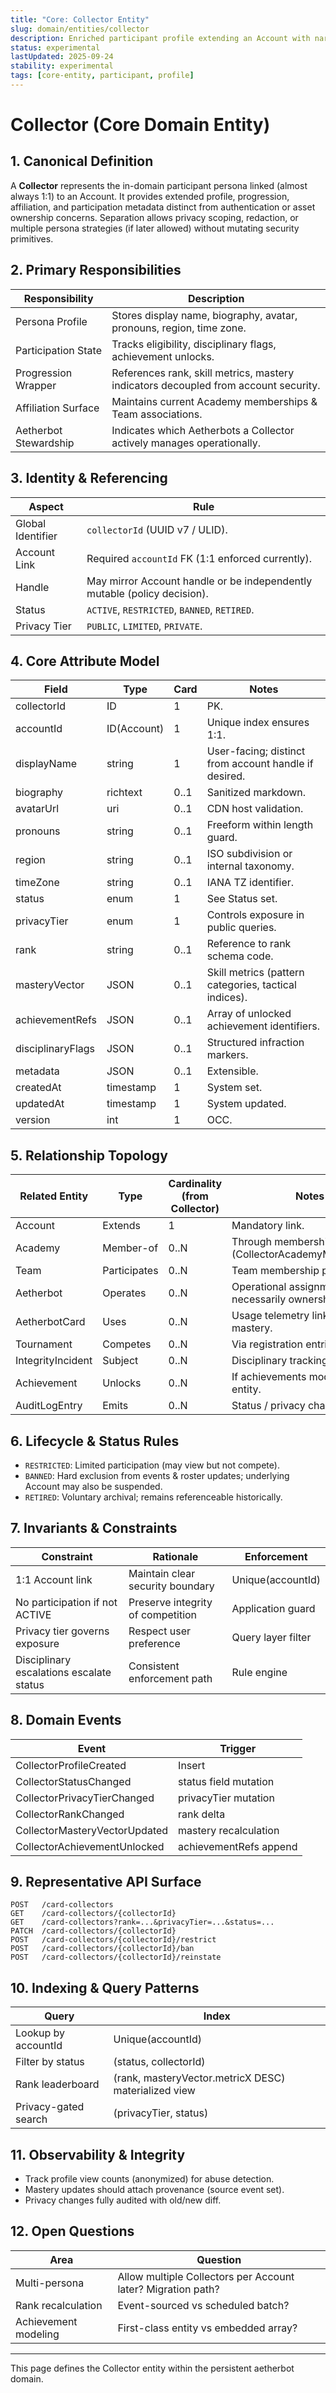 ```yaml
---
title: "Core: Collector Entity"
slug: domain/entities/collector
description: Enriched participant profile extending an Account with narrative, capability, and participation attributes in the aetherbot domain.
status: experimental
lastUpdated: 2025-09-24
stability: experimental
tags: [core-entity, participant, profile]
---
```


# Collector (Core Domain Entity)

## 1. Canonical Definition

A **Collector** represents the in-domain participant persona linked (almost always 1:1) to an Account. It provides extended profile, progression, affiliation, and participation metadata distinct from authentication or asset ownership concerns. Separation allows privacy scoping, redaction, or multiple persona strategies (if later allowed) without mutating security primitives.

## 2. Primary Responsibilities

| Responsibility        | Description                                                                         |
| --------------------- | ----------------------------------------------------------------------------------- |
| Persona Profile       | Stores display name, biography, avatar, pronouns, region, time zone.                |
| Participation State   | Tracks eligibility, disciplinary flags, achievement unlocks.                        |
| Progression Wrapper   | References rank, skill metrics, mastery indicators decoupled from account security. |
| Affiliation Surface   | Maintains current Academy memberships & Team associations.                          |
| Aetherbot Stewardship | Indicates which Aetherbots a Collector actively manages operationally.              |

## 3. Identity & Referencing

| Aspect            | Rule                                                                     |
| ----------------- | ------------------------------------------------------------------------ |
| Global Identifier | `collectorId` (UUID v7 / ULID).                                          |
| Account Link      | Required `accountId` FK (1:1 enforced currently).                        |
| Handle            | May mirror Account handle or be independently mutable (policy decision). |
| Status            | `ACTIVE`, `RESTRICTED`, `BANNED`, `RETIRED`.                             |
| Privacy Tier      | `PUBLIC`, `LIMITED`, `PRIVATE`.                                          |

## 4. Core Attribute Model

| Field             | Type        | Card | Notes                                                 |
| ----------------- | ----------- | ---- | ----------------------------------------------------- |
| collectorId       | ID          | 1    | PK.                                                   |
| accountId         | ID(Account) | 1    | Unique index ensures 1:1.                             |
| displayName       | string      | 1    | User-facing; distinct from account handle if desired. |
| biography         | richtext    | 0..1 | Sanitized markdown.                                   |
| avatarUrl         | uri         | 0..1 | CDN host validation.                                  |
| pronouns          | string      | 0..1 | Freeform within length guard.                         |
| region            | string      | 0..1 | ISO subdivision or internal taxonomy.                 |
| timeZone          | string      | 0..1 | IANA TZ identifier.                                   |
| status            | enum        | 1    | See Status set.                                       |
| privacyTier       | enum        | 1    | Controls exposure in public queries.                  |
| rank              | string      | 0..1 | Reference to rank schema code.                        |
| masteryVector     | JSON        | 0..1 | Skill metrics (pattern categories, tactical indices). |
| achievementRefs   | JSON        | 0..1 | Array of unlocked achievement identifiers.            |
| disciplinaryFlags | JSON        | 0..1 | Structured infraction markers.                        |
| metadata          | JSON        | 0..1 | Extensible.                                           |
| createdAt         | timestamp   | 1    | System set.                                           |
| updatedAt         | timestamp   | 1    | System updated.                                       |
| version           | int         | 1    | OCC.                                                  |

## 5. Relationship Topology

| Related Entity    | Type         | Cardinality (from Collector) | Notes                                                     |
| ----------------- | ------------ | ---------------------------- | --------------------------------------------------------- |
| Account           | Extends      | 1                            | Mandatory link.                                           |
| Academy           | Member-of    | 0..N                         | Through membership relation (CollectorAcademyMembership). |
| Team              | Participates | 0..N                         | Team membership pivot.                                    |
| Aetherbot         | Operates     | 0..N                         | Operational assignment (not necessarily ownership).       |
| AetherbotCard     | Uses         | 0..N                         | Usage telemetry linking for mastery.                      |
| Tournament        | Competes     | 0..N                         | Via registration entries.                                 |
| IntegrityIncident | Subject      | 0..N                         | Disciplinary tracking.                                    |
| Achievement       | Unlocks      | 0..N                         | If achievements modeled as entity.                        |
| AuditLogEntry     | Emits        | 0..N                         | Status / privacy changes.                                 |

## 6. Lifecycle & Status Rules

- `RESTRICTED`: Limited participation (may view but not compete).
- `BANNED`: Hard exclusion from events & roster updates; underlying Account may also be suspended.
- `RETIRED`: Voluntary archival; remains referenceable historically.

## 7. Invariants & Constraints

| Constraint                               | Rationale                         | Enforcement        |
| ---------------------------------------- | --------------------------------- | ------------------ |
| 1:1 Account link                         | Maintain clear security boundary  | Unique(accountId)  |
| No participation if not ACTIVE           | Preserve integrity of competition | Application guard  |
| Privacy tier governs exposure            | Respect user preference           | Query layer filter |
| Disciplinary escalations escalate status | Consistent enforcement path       | Rule engine        |

## 8. Domain Events

| Event                         | Trigger                |
| ----------------------------- | ---------------------- |
| CollectorProfileCreated       | Insert                 |
| CollectorStatusChanged        | status field mutation  |
| CollectorPrivacyTierChanged   | privacyTier mutation   |
| CollectorRankChanged          | rank delta             |
| CollectorMasteryVectorUpdated | mastery recalculation  |
| CollectorAchievementUnlocked  | achievementRefs append |

## 9. Representative API Surface

```
POST   /card-collectors
GET    /card-collectors/{collectorId}
GET    /card-collectors?rank=...&privacyTier=...&status=...
PATCH  /card-collectors/{collectorId}
POST   /card-collectors/{collectorId}/restrict
POST   /card-collectors/{collectorId}/ban
POST   /card-collectors/{collectorId}/reinstate
```

## 10. Indexing & Query Patterns

| Query                | Index                                                |
| -------------------- | ---------------------------------------------------- |
| Lookup by accountId  | Unique(accountId)                                    |
| Filter by status     | (status, collectorId)                                |
| Rank leaderboard     | (rank, masteryVector.metricX DESC) materialized view |
| Privacy-gated search | (privacyTier, status)                                |

## 11. Observability & Integrity

- Track profile view counts (anonymized) for abuse detection.
- Mastery updates should attach provenance (source event set).
- Privacy changes fully audited with old/new diff.

## 12. Open Questions

| Area                 | Question                                                     |
| -------------------- | ------------------------------------------------------------ |
| Multi-persona        | Allow multiple Collectors per Account later? Migration path? |
| Rank recalculation   | Event-sourced vs scheduled batch?                            |
| Achievement modeling | First-class entity vs embedded array?                        |

---

This page defines the Collector entity within the persistent aetherbot domain.
